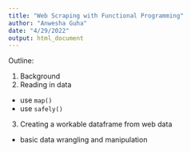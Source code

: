 ```yaml
---
title: "Web Scraping with Functional Programming"
author: "Anwesha Guha"
date: "4/29/2022"
output: html_document
---
```


Outline:

1. Background
2. Reading in data
- use `map()`
- use `safely()`
3. Creating a workable dataframe from web data
- basic data wrangling and manipulation





